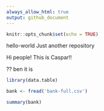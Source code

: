 ```yaml
---
always_allow_html: true
output: github_document
---
```


```r
knitr::opts_chunk$set(echo = TRUE)
```

hello-world
Just another repository

Hi people!
This is Caspar!!

??
ben it is

```r
library(data.table)

bank <- fread('bank-full.csv')

summary(bank)
```

